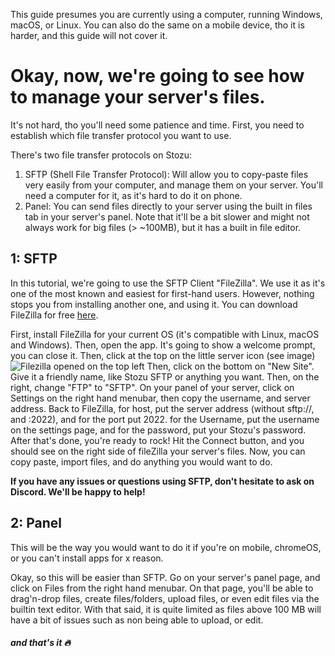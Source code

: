 <Note>This guide presumes you are currently using a computer, running Windows, macOS, or Linux. You can also do the same on a mobile device, tho it is harder, and this guide will not cover it.</Note>

# Okay, now, we're going to see how to manage your server's files.
It's not hard, tho you'll need some patience and time.
First, you need to establish which file transfer protocol you want to use.

There's two file transfer protocols on Stozu:
1. SFTP (Shell File Transfer Protocol): Will allow you to copy-paste files very easily from your computer, and manage them on your server. You'll need a computer for it, as it's hard to do it on phone.
2. Panel: You can send files directly to your server using the built in files tab in your server's panel. Note that it'll be a bit slower and might not always work for big files (> ~100MB), but it has a built in file editor.

## 1: SFTP
<Info>In this tutorial, we're going to use the SFTP Client "FileZilla". We use it as it's one of the most known and easiest for first-hand users. However, nothing stops you from installing another one, and using it. You can download FileZilla for free [here](https://filezilla-project.org/download.php?type=client).</Info>

First, install FileZilla for your current OS (it's compatible with Linux, macOS and Windows).
Then, open the app. It's going to show a welcome prompt, you can close it.
Then, click at the top on the little server icon (see image) 
<img src="/images/filezilla.png" alt="Filezilla opened on the top left" />
Then, click on the bottom on "New Site". Give it a friendly name, like Stozu SFTP or anything you want. Then, on the right, change "FTP" to "SFTP".
On your panel of your server, click on Settings on the right hand menubar, then copy the username, and server address.
Back to FileZilla, for host, put the server address (without sftp://, and :2022), and for the port put 2022.
for the Username, put the username on the settings page, and for the password, put your Stozu's password.
After that's done, you're ready to rock! Hit the Connect button, and you should see on the right side of fileZilla your server's files.
Now, you can copy paste, import files, and do anything you would want to do.

**If you have any issues or questions using SFTP, don't hesitate to ask on Discord. We'll be happy to help!**

## 2: Panel
<Info>This will be the way you would want to do it if you're on mobile, chromeOS, or you can't install apps for x reason.</Info>

Okay, so this will be easier than SFTP. Go on your server's panel page, and click on Files from the right hand menubar.
On that page, you'll be able to drag'n-drop files, create files/folders, upload files, or even edit files via the builtin text editor.
With that said, it is quite limited as files above 100 MB will have a bit of issues such as non being able to upload, or edit.

##### and that's it 🔥
